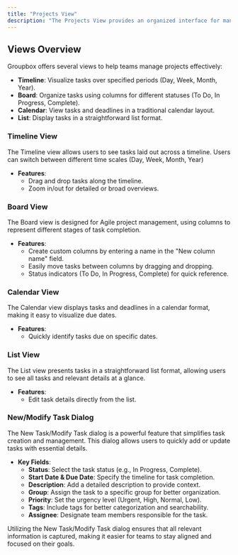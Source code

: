 ```yaml
---
title: "Projects View"
description: "The Projects View provides an organized interface for managing tasks within a team"
---
```



## Views Overview

Groupbox offers several views to help teams manage projects effectively:

- **Timeline**: Visualize tasks over specified periods (Day, Week, Month, Year).
- **Board**: Organize tasks using columns for different statuses (To Do, In Progress, Complete).
- **Calendar**: View tasks and deadlines in a traditional calendar layout.
- **List**: Display tasks in a straightforward list format.

### Timeline View

The Timeline view allows users to see tasks laid out across a timeline. Users can switch between different time scales (Day, Week, Month, Year)

- **Features**:
  - Drag and drop tasks along the timeline.
  - Zoom in/out for detailed or broad overviews.

### Board View

The Board view is designed for Agile project management, using columns to represent different stages of task completion.

- **Features**:
  - Create custom columns by entering a name in the "New column name" field.
  - Easily move tasks between columns by dragging and dropping.
  - Status indicators (To Do, In Progress, Complete) for quick reference.

### Calendar View

The Calendar view displays tasks and deadlines in a calendar format, making it easy to visualize due dates.

- **Features**:
  - Quickly identify tasks due on specific dates.

### List View

The List view presents tasks in a straightforward list format, allowing users to see all tasks and relevant details at a glance.

- **Features**:
  - Edit task details directly from the list.

### New/Modify Task Dialog

The New Task/Modify Task dialog is a powerful feature that simplifies task creation and management. This dialog allows users to quickly add or update tasks with essential details.

- **Key Fields**:
  - **Status**: Select the task status (e.g., In Progress, Complete).
  - **Start Date & Due Date**: Specify the timeline for task completion.
  - **Description**: Add a detailed description to provide context.
  - **Group**: Assign the task to a specific group for better organization.
  - **Priority**: Set the urgency level (Urgent, High, Normal, Low).
  - **Tags**: Include tags for better categorization and searchability.
  - **Assignee**: Designate team members responsible for the task.

Utilizing the New Task/Modify Task dialog ensures that all relevant information is captured, making it easier for teams to stay aligned and focused on their goals.

## 
